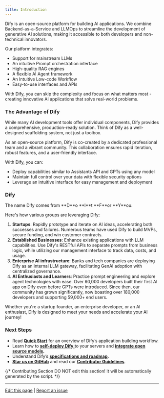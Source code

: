 ```yaml
---
title: Introduction
---
```


Dify is an open-source platform for building AI applications. We combine Backend-as-a-Service and LLMOps to streamline the development of generative AI solutions, making it accessible to both developers and non-technical innovators.

Our platform integrates:

- Support for mainstream LLMs
- An intuitive Prompt orchestration interface
- High-quality RAG engines
- A flexible AI Agent framework
- An Intuitive Low-code Workflow
- Easy-to-use interfaces and APIs

With Dify, you can skip the complexity and focus on what matters most - creating innovative AI applications that solve real-world problems.

### The Advantage of Dify

While many AI development tools offer individual components, Dify provides a comprehensive, production-ready solution. Think of Dify as a well-designed scaffolding system, not just a toolbox.

As an open-source platform, Dify is co-created by a dedicated professional team and a vibrant community. This collaboration ensures rapid iteration, robust features, and a user-friendly interface.

With Dify, you can:

- Deploy capabilities similar to Assistants API and GPTs using any model
- Maintain full control over your data with flexible security options
- Leverage an intuitive interface for easy management and deployment

### Dify

<Info>
The name Dify comes from **D**o **I**t **F**or **Y**ou. 
</Info>

Here's how various groups are leveraging Dify:

1. **Startups**: Rapidly prototype and iterate on AI ideas, accelerating both successes and failures. Numerous teams have used Dify to build MVPs, secure funding, and win customer contracts.
2. **Established Businesses**: Enhance existing applications with LLM capabilities. Use Dify's RESTful APIs to separate prompts from business logic, while utilizing our management interface to track data, costs, and usage.
3. **Enterprise AI infrastructure**: Banks and tech companies are deploying Dify as an internal LLM gateway, facilitating GenAI adoption with centralized governance.
4. **AI Enthusiasts and Learners**: Practice prompt engineering and explore agent technologies with ease. Over 60,000 developers built their first AI app on Dify even before GPTs were introduced. Since then, our community has grown significantly, now boasting over 180,000 developers and supporting 59,000+ end users.

Whether you're a startup founder, an enterprise developer, or an AI enthusiast, Dify is designed to meet your needs and accelerate your AI journey!

### Next Steps

- Read [**Quick Start**](/en/guides/application-orchestrate/readme) for an overview of Dify’s application building workflow.
- Learn how to [**self-deploy Dify** ](/en/getting-started/install-self-hosted/readme)to your servers and [**integrate open source models**](/en/guides/model-configuration/readme)**.**
- Understand Dify’s [**specifications and roadmap**](/en/getting-started/readme/features-and-specifications)**.**
- [**Star us on GitHub**](https://github.com/langgenius/dify) and read our [**Contributor Guidelines**](/en/community/contribution).

{/*
Contributing Section
DO NOT edit this section!
It will be automatically generated by the script.
*/}

---

[Edit this page](https://github.com/langgenius/dify-docs/edit/main/en/introduction.mdx) | [Report an issue](https://github.com/langgenius/dify-docs/issues/new?title=Documentation%20Issue%3A%20duct&body=%23%23%20Issue%20Description%0A%3C%21--%20Please%20briefly%20describe%20the%20issue%20you%20found%20--%3E%0A%0A%23%23%20Page%20Link%0Ahttps%3A%2F%2Fgithub.com%2Flanggenius%2Fdify-docs%2Fblob%2Fmain%2Fen%2Fintroduction.mdx%0A%0A%23%23%20Suggested%20Changes%0A%3C%21--%20If%20you%20have%20specific%20suggestions%20for%20changes%2C%20please%20describe%20them%20here%20--%3E%0A%0A%3C%21--%20Thank%20you%20for%20helping%20improve%20our%20documentation%21%20--%3E)


